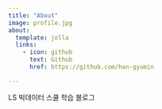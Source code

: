```yaml
---
title: "About"
image: profile.jpg
about:
  template: jolla
  links:
    - icon: github
      text: Github
      href: https://github.com/han-gyumin

---
```


LS 빅데이터 스쿨 학습 블로그